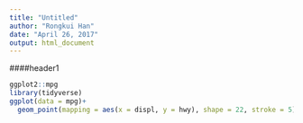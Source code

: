 ```yaml
---
title: "Untitled"
author: "Rongkui Han"
date: "April 26, 2017"
output: html_document
---
```


####header1
```r
ggplot2::mpg
library(tidyverse)
ggplot(data = mpg)+
  geom_point(mapping = aes(x = displ, y = hwy), shape = 22, stroke = 5)
```

